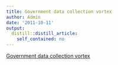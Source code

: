 ```yaml
---
title: Government data collection vortex
author: Admin
date: '2011-10-11'
output:
  distill::distill_article:
    self_contained: no
---
```


[Government data collection vortex](http://nyti.ms/pbYl6K)
